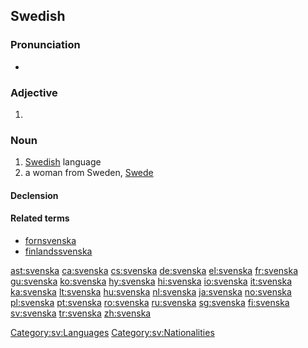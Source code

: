 ==Swedish==

===Pronunciation===
* {{audio|Sv-svenska.ogg|audio}}

===Adjective===
{{head|sv|adjective form}}

# {{sv-adj-form-abs-def+pl|svensk}}

===Noun===
{{sv-noun|g=c}}

# [[Swedish]] language
# a woman from Sweden, [[Swede]]

====Declension====
{{sv-noun-unc-irreg-c|definitions=1}}
{{sv-noun-reg-or|svensk|definitions=2}}

====Related terms====
* [[fornsvenska]]
* [[finlandssvenska]]

[[Category:sv:Languages]]
[[Category:sv:Nationalities]]

[[ast:svenska]]
[[ca:svenska]]
[[cs:svenska]]
[[de:svenska]]
[[el:svenska]]
[[fr:svenska]]
[[gu:svenska]]
[[ko:svenska]]
[[hy:svenska]]
[[hi:svenska]]
[[io:svenska]]
[[it:svenska]]
[[ka:svenska]]
[[lt:svenska]]
[[hu:svenska]]
[[nl:svenska]]
[[ja:svenska]]
[[no:svenska]]
[[pl:svenska]]
[[pt:svenska]]
[[ro:svenska]]
[[ru:svenska]]
[[sg:svenska]]
[[fi:svenska]]
[[sv:svenska]]
[[tr:svenska]]
[[zh:svenska]]